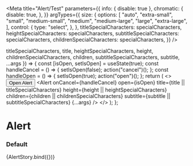 

<Meta
  title="Alert/Test"
  parameters={{
    info: { disable: true },
    chromatic: {
      disable: true,
    },
  }}
  argTypes={{
    size: {
      options: [
        "auto",
        "extra-small",
        "small",
        "medium-small",
        "medium",
        "medium-large",
        "large",
        "extra-large",
      ],
      control: {
        type: "select",
      },
    },
    titleSpecialCharacters: specialCharacters,
    heightSpecialCharacters: specialCharacters,
    subtitleSpecialCharacters: specialCharacters,
    childrenSpecialCharacters: specialCharacters,
  }}
/>

  titleSpecialCharacters,
  title,
  heightSpecialCharacters,
  height,
  childrenSpecialCharacters,
  children,
  subtitleSpecialCharacters,
  subtitle,
  ...args
}) => {
  const [isOpen, setIsOpen] = useState(true);
  const handleCancel = () => {
    setIsOpen(false);
    action("cancel")();
  };
  const handleOpen = () => {
    setIsOpen(true);
    action("open")();
  };
  return (
    <>
      <Button onClick={handleOpen}>Open Alert</Button>
      <Alert
        onCancel={handleCancel}
        open={isOpen}
        title={title || titleSpecialCharacters}
        height={height || heightSpecialCharacters}
        children={children || childrenSpecialCharacters}
        subtitle={subtitle || subtitleSpecialCharacters}
        {...args}
      />
    </>
  );
};

# Alert

### Default

<Canvas>
  <Story
    name="default"
    args={{
      title: "Title",
      disableEscKey: false,
      height: "",
      subtitle: "",
      showCloseIcon: true,
      size: "extra-small",
      children: "This is an example of an alert",
      titleSpecialCharacters: undefined,
      heightSpecialCharacters: undefined,
      subtitleSpecialCharacters: undefined,
      childrenSpecialCharacters: undefined,
    }}
  >
    {AlertStory.bind({})}
  </Story>
</Canvas>

